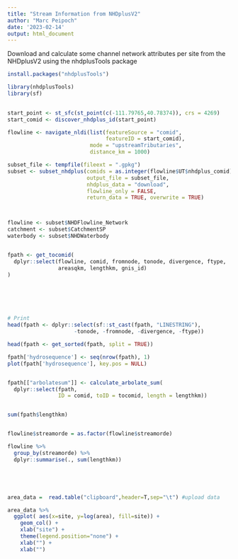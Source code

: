 ---
title: "Stream Information from NHDplusV2"
author: "Marc Peipoch"
date: '2023-02-14'
output: html_document
---

Download and calculate some channel network attributes per site from the NHDplusV2 using the nhdplusTools package
```{r setup, include=FALSE}

install.packages("nhdplusTools")

library(nhdplusTools)
library(sf)
	
```
```{r}
start_point <- st_sfc(st_point(c(-111.79765,40.78374)), crs = 4269)
start_comid <- discover_nhdplus_id(start_point)

flowline <- navigate_nldi(list(featureSource = "comid", 
                               featureID = start_comid), 
                          mode = "upstreamTributaries", 
                          distance_km = 1000)

subset_file <- tempfile(fileext = ".gpkg")
subset <- subset_nhdplus(comids = as.integer(flowline$UT$nhdplus_comid),
                         output_file = subset_file,
                         nhdplus_data = "download", 
                         flowline_only = FALSE,
                         return_data = TRUE, overwrite = TRUE)



flowline <- subset$NHDFlowline_Network
catchment <- subset$CatchmentSP
waterbody <- subset$NHDWaterbody


fpath <- get_tocomid(
  dplyr::select(flowline, comid, fromnode, tonode, divergence, ftype,
                areasqkm, lengthkm, gnis_id)
)






# Print
head(fpath <- dplyr::select(sf::st_cast(fpath, "LINESTRING"), 
                     -tonode, -fromnode, -divergence, -ftype))

head(fpath <- get_sorted(fpath, split = TRUE))

fpath['hydrosequence'] <- seq(nrow(fpath), 1)
plot(fpath['hydrosequence'], key.pos = NULL)


fpath[["arbolatesum"]] <- calculate_arbolate_sum(
  dplyr::select(fpath, 
                ID = comid, toID = tocomid, length = lengthkm))


sum(fpath$lengthkm)


flowline$streamorde = as.factor(flowline$streamorde)

flowline %>%
  group_by(streamorde) %>%
  dplyr::summarise(., sum(lengthkm))





area_data =  read.table("clipboard",header=T,sep="\t") #upload data

area_data %>%
  ggplot( aes(x=site, y=log(area), fill=site)) + 
    geom_col() +
    xlab("site") +
    theme(legend.position="none") +
    xlab("") +
    xlab("")



````

































